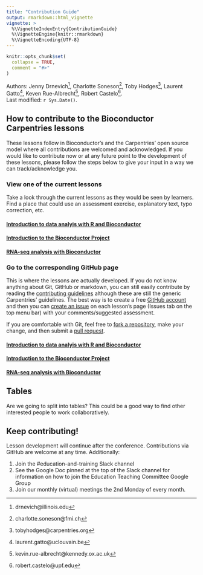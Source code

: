 ```yaml
---
title: "Contribution Guide"
output: rmarkdown::html_vignette
vignette: >
  %\VignetteIndexEntry{ContributionGuide}
  %\VignetteEngine{knitr::rmarkdown}
  %\VignetteEncoding{UTF-8}
---
```



```r
knitr::opts_chunk$set(
  collapse = TRUE,
  comment = "#>"
)
```


Authors:
    Jenny Drnevich^[drnevich@illinois.edu],
    Charlotte Soneson^[charlotte.soneson@fmi.ch],
    Toby Hodges^[tobyhodges@carpentries.org],
    Laurent Gatto^[laurent.gatto@uclouvain.be],
    Keven Rue-Albrecht^[kevin.rue-albrecht@kennedy.ox.ac.uk],
    Robert Castelo^[robert.castelo@upf.edu].
    <br/>
Last modified: `r Sys.Date()`.

## How to contribute to the Bioconductor Carpentries lessons

These lessons follow in Bioconductor's and the Carpentries' open source model where all contributions are welcomed and acknowledged. If you would like to contribute now or at any future point to the development of these lessons, please follow the steps below to give your input in a way we can track/acknowledge you.

### View one of the current lessons

Take a look through the current lessons as they would be seen by learners. Find a place that could use an assessment exercise, explanatory text, typo correction, etc. 

#### [Introduction to data analyis with R and Bioconductor](https://carpentries-incubator.github.io/bioc-intro/)

#### [Introduction to the Bioconductor Project](https://carpentries-incubator.github.io/bioc-project/)

#### [RNA-seq analysis with Bioconductor](https://carpentries-incubator.github.io/bioc-rnaseq/)


### Go to the corresponding GitHub page

This is where the lessons are actually developed. If you do not know anything about Git, GitHub or markdown, you can still easily contribute by reading the [contributing guidelines](https://github.com/carpentries-incubator/bioc-intro/blob/f628a82bb53838a5c7fb790b380ec710c2531224/CONTRIBUTING.md) although these are still the generic Carpentries' guidelines. The best way is to create a free [GitHub account](https://github.com/join) and then you can [create an issue](https://guides.github.com/features/issues/) on each lesson's page (Issues tab on the top menu bar) with your comments/suggested assessment. 

If you are comfortable with Git, feel free to [fork a repository](https://docs.github.com/en/get-started/quickstart/fork-a-repo), make your change, and then submit a [pull request](https://docs.github.com/en/github/collaborating-with-pull-requests/proposing-changes-to-your-work-with-pull-requests/about-pull-requests). 


#### [Introduction to data analyis with R and Bioconductor](https://github.com/carpentries-incubator/bioc-intro)

#### [Introduction to the Bioconductor Project](https://github.com/carpentries-incubator/bioc-project)

#### [RNA-seq analysis with Bioconductor](https://github.com/carpentries-incubator/bioc-rnaseq/)



## Tables

Are we going to split into tables? This could be a good way to find other interested people to work collaboratively.



## Keep contributing!

Lesson development will continue after the conference. Contributions via GitHub are welcome at any time. Additionally:

1. Join the #education-and-training Slack channel
2. See the Google Doc pinned at the top of the Slack channel for information on how to join the Education Teaching Committee Google Group 
3. Join our monthly (virtual) meetings the 2nd Monday of every month.



